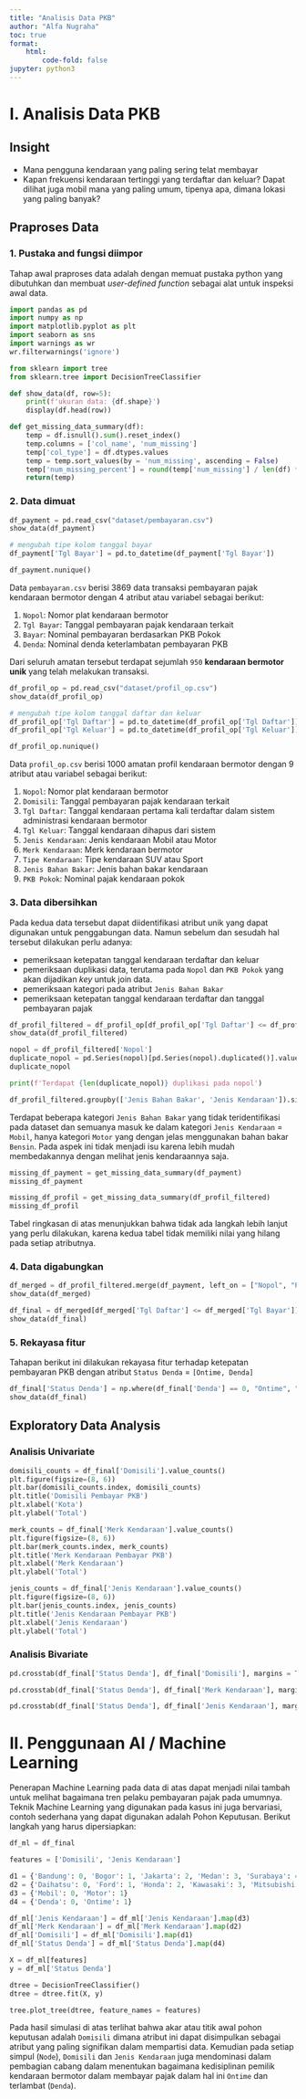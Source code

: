 ---
title: "Analisis Data PKB"
author: "Alfa Nugraha"
toc: true
format: 
    html:
        code-fold: false
jupyter: python3
---

# I. Analisis Data PKB

## Insight

- Mana pengguna kendaraan yang paling sering telat membayar
- Kapan frekuensi kendaraan tertinggi yang terdaftar dan keluar? Dapat dilihat juga mobil mana yang paling umum, tipenya apa, dimana lokasi yang paling banyak? 

## Praproses Data

### 1. Pustaka and fungsi diimpor

Tahap awal praproses data adalah dengan memuat pustaka python yang dibutuhkan dan membuat *user-defined function* sebagai alat untuk inspeksi awal data.

```{python}
import pandas as pd
import numpy as np
import matplotlib.pyplot as plt
import seaborn as sns
import warnings as wr
wr.filterwarnings('ignore')

from sklearn import tree
from sklearn.tree import DecisionTreeClassifier

def show_data(df, row=5):
    print(f'ukuran data: {df.shape}')
    display(df.head(row))

def get_missing_data_summary(df):
    temp = df.isnull().sum().reset_index()
    temp.columns = ['col_name', 'num_missing']
    temp['col_type'] = df.dtypes.values
    temp = temp.sort_values(by = 'num_missing', ascending = False)
    temp['num_missing_percent'] = round(temp['num_missing'] / len(df) * 100, 2)
    return(temp)
```

### 2. Data dimuat

```{python}
df_payment = pd.read_csv("dataset/pembayaran.csv")
show_data(df_payment)
```

```{python}
# mengubah tipe kolom tanggal bayar
df_payment['Tgl Bayar'] = pd.to_datetime(df_payment['Tgl Bayar'])
```

```{python}
df_payment.nunique()
```

Data `pembayaran.csv` berisi 3869 data transaksi pembayaran pajak kendaraan bermotor dengan 4 atribut atau variabel sebagai berikut:

1. `Nopol`: Nomor plat kendaraan bermotor
2. `Tgl Bayar`: Tanggal pembayaran pajak kendaraan terkait
3. `Bayar`: Nominal pembayaran berdasarkan PKB Pokok
4. `Denda`: Nominal denda keterlambatan pembayaran PKB

Dari seluruh amatan tersebut terdapat sejumlah `950` **kendaraan bermotor unik** yang telah melakukan transaksi.

```{python}
df_profil_op = pd.read_csv("dataset/profil_op.csv")
show_data(df_profil_op)
```

```{python}
# mengubah tipe kolom tanggal daftar dan keluar
df_profil_op['Tgl Daftar'] = pd.to_datetime(df_profil_op['Tgl Daftar'])
df_profil_op['Tgl Keluar'] = pd.to_datetime(df_profil_op['Tgl Keluar'])
```

```{python}
df_profil_op.nunique()
```

Data `profil_op.csv` berisi 1000 amatan profil kendaraan bermotor dengan 9 atribut atau variabel sebagai berikut:

1. `Nopol`: Nomor plat kendaraan bermotor
2. `Domisili`: Tanggal pembayaran pajak kendaraan terkait
3. `Tgl Daftar`: Tanggal kendaraan pertama kali terdaftar dalam sistem administrasi kendaraan bermotor 
4. `Tgl Keluar`: Tanggal kendaraan dihapus dari sistem
5. `Jenis Kendaraan`: Jenis kendaraan Mobil atau Motor
6. `Merk Kendaraan`: Merk kendaraan bermotor
7. `Tipe Kendaraan`: Tipe kendaraan SUV atau Sport
8. `Jenis Bahan Bakar`: Jenis bahan bakar kendaraan
9. `PKB Pokok`: Nominal pajak kendaraan pokok

### 3. Data dibersihkan

Pada kedua data tersebut dapat diidentifikasi atribut unik yang dapat digunakan untuk penggabungan data. Namun sebelum dan sesudah hal tersebut dilakukan perlu adanya:

- pemeriksaan ketepatan tanggal kendaraan terdaftar dan keluar 
- pemeriksaan duplikasi data, terutama pada `Nopol` dan `PKB Pokok` yang akan dijadikan *key* untuk join data.
- pemeriksaan kategori pada atribut `Jenis Bahan Bakar`
- pemeriksaan ketepatan tanggal kendaraan terdaftar dan tanggal pembayaran pajak

```{python}
df_profil_filtered = df_profil_op[df_profil_op['Tgl Daftar'] <= df_profil_op['Tgl Keluar']]
show_data(df_profil_filtered)
```

```{python}
nopol = df_profil_filtered['Nopol']
duplicate_nopol = pd.Series(nopol)[pd.Series(nopol).duplicated()].values
duplicate_nopol
```

```{python}
print(f'Terdapat {len(duplicate_nopol)} duplikasi pada nopol')
```

```{python}
df_profil_filtered.groupby(['Jenis Bahan Bakar', 'Jenis Kendaraan']).size().unstack(fill_value=0)
```

Terdapat beberapa kategori `Jenis Bahan Bakar` yang tidak teridentifikasi pada dataset dan semuanya masuk ke dalam kategori `Jenis Kendaraan` = `Mobil`, hanya kategori `Motor` yang dengan jelas menggunakan bahan bakar `Bensin`. Pada aspek ini tidak menjadi isu karena lebih mudah membedakannya dengan melihat jenis kendaraannya saja. 

```{python}
missing_df_payment = get_missing_data_summary(df_payment)
missing_df_payment
```

```{python}
missing_df_profil = get_missing_data_summary(df_profil_filtered)
missing_df_profil
```

Tabel ringkasan di atas menunjukkan bahwa tidak ada langkah lebih lanjut yang perlu dilakukan, karena kedua tabel tidak memiliki nilai yang hilang pada setiap atributnya. 

### 4. Data digabungkan

```{python}
df_merged = df_profil_filtered.merge(df_payment, left_on = ["Nopol", "PKB Pokok"], right_on = ["Nopol", "Bayar"], how = "left")
show_data(df_merged)
```

```{python}
df_final = df_merged[df_merged['Tgl Daftar'] <= df_merged['Tgl Bayar']]
show_data(df_final)
```

### 5. Rekayasa fitur

Tahapan berikut ini dilakukan rekayasa fitur terhadap ketepatan pembayaran PKB dengan atribut `Status Denda` = `[Ontime, Denda]`

```{python}
df_final['Status Denda'] = np.where(df_final['Denda'] == 0, "Ontime", "Denda")
show_data(df_final)
```

## Exploratory Data Analysis


### Analisis Univariate

```{python}
domisili_counts = df_final['Domisili'].value_counts()
plt.figure(figsize=(8, 6))
plt.bar(domisili_counts.index, domisili_counts)
plt.title('Domisili Pembayar PKB')
plt.xlabel('Kota')
plt.ylabel('Total')
```

```{python}
merk_counts = df_final['Merk Kendaraan'].value_counts()
plt.figure(figsize=(8, 6))
plt.bar(merk_counts.index, merk_counts)
plt.title('Merk Kendaraan Pembayar PKB')
plt.xlabel('Merk Kendaraan')
plt.ylabel('Total')
```

```{python}
jenis_counts = df_final['Jenis Kendaraan'].value_counts()
plt.figure(figsize=(8, 6))
plt.bar(jenis_counts.index, jenis_counts)
plt.title('Jenis Kendaraan Pembayar PKB')
plt.xlabel('Jenis Kendaraan')
plt.ylabel('Total')
```


### Analisis Bivariate

```{python}
pd.crosstab(df_final['Status Denda'], df_final['Domisili'], margins = True)
```

```{python}
pd.crosstab(df_final['Status Denda'], df_final['Merk Kendaraan'], margins = True)
```

```{python}
pd.crosstab(df_final['Status Denda'], df_final['Jenis Kendaraan'], margins = True)
```

# II. Penggunaan AI / Machine Learning

Penerapan Machine Learning pada data di atas dapat menjadi nilai tambah untuk melihat bagaimana tren pelaku pembayaran pajak pada umumnya. Teknik Machine Learning yang digunakan pada kasus ini juga bervariasi, contoh sederhana yang dapat digunakan adalah Pohon Keputusan. Berikut langkah yang harus dipersiapkan:  

```{python}
df_ml = df_final

features = ['Domisili', 'Jenis Kendaraan']

d1 = {'Bandung': 0, 'Bogor': 1, 'Jakarta': 2, 'Medan': 3, 'Surabaya': 4}
d2 = {'Daihatsu': 0, 'Ford': 1, 'Honda': 2, 'Kawasaki': 3, 'Mitsubishi': 4, 'Suzuki': 5, 'Toyota': 6, 'Yamaha': 7}
d3 = {'Mobil': 0, 'Motor': 1}
d4 = {'Denda': 0, 'Ontime': 1}

df_ml['Jenis Kendaraan'] = df_ml['Jenis Kendaraan'].map(d3)
df_ml['Merk Kendaraan'] = df_ml['Merk Kendaraan'].map(d2)
df_ml['Domisili'] = df_ml['Domisili'].map(d1)
df_ml['Status Denda'] = df_ml['Status Denda'].map(d4)

X = df_ml[features]
y = df_ml['Status Denda']

dtree = DecisionTreeClassifier()
dtree = dtree.fit(X, y)

tree.plot_tree(dtree, feature_names = features)
```

Pada hasil simulasi di atas terlihat bahwa akar atau titik awal pohon keputusan adalah `Domisili` dimana atribut ini dapat disimpulkan sebagai atribut yang paling signifikan dalam mempartisi data. Kemudian pada setiap simpul (`Node`), `Domisili` dan `Jenis Kendaraan` juga mendominasi dalam pembagian cabang dalam menentukan bagaimana kedisiplinan pemilik kendaraan bermotor dalam membayar pajak dalam hal ini `Ontime` dan terlambat (`Denda`).